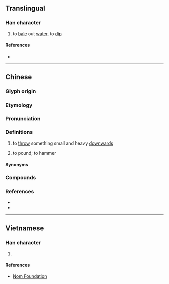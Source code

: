 {{character info}}
==Translingual==

===Han character===
{{Han char|rn=64|rad=手|as=04|sn=7|four=54012|canj=QLBU|ids=⿰扌冘}}

# to [[bale]] out [[water]], to [[dip]]

====References====
* {{Han ref|kx=0421.020|dkj=11876|dj=0768.020|hdz=31844.040|uh=628C|ud=25228|bh=CAE8|bd=51944}}

----

==Chinese==
{{zh-forms}}

===Glyph origin===
{{Han etym}}

===Etymology===
{{rfe|zh|[[丼]]}}

===Pronunciation===
{{zh-pron
|m=dǎn
|c=dam2
|mn-t=dom6
|mc=y
|oc=y
|cat=
}}

===Definitions===
{{zh-hanzi}}

# {{lb|zh|Cantonese|Teochew}} to [[throw]] something small and heavy [[downwards]]
# to pound; to hammer

====Synonyms====
{{zh-dial|扔}}

===Compounds===
{{zh-der|抌低|抌印|抌心口|抌心抌肺}}

===References===
* {{R:yue:Hanzi}}
* {{R:nan:Chaozhou Fangyan Cihui 1991|{{l|zh||丼}} {{IPAfont|tom˧˥}}}}

----

==Vietnamese==

===Han character===
{{vi-hantu|rs=手04|[[đâm]], [[đấm]], [[đăm]]}}

# {{rfdef|vi|sort=手04}}

====References====
* [http://nomfoundation.org/common/nom_details.php?codepoint=628c Nom Foundation]